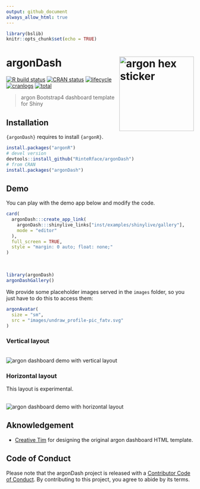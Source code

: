 ```yaml
---
output: github_document
always_allow_html: true
---
```


```r
library(bslib)
knitr::opts_chunk$set(echo = TRUE)
```

# argonDash <img src="http://www.rinterface.com/inst/images/argonDash.svg" width=200 align="right" alt="argon hex sticker"/>

[![R build status](https://github.com/RinteRface/argonDash/workflows/R-CMD-check/badge.svg)](https://github.com/RinteRface/argonDash/actions)
[![CRAN status](https://www.r-pkg.org/badges/version/argonDash)](https://cran.r-project.org/package=argonDash)
[![lifecycle](https://img.shields.io/badge/lifecycle-maturing-ff69b4.svg)](https://www.tidyverse.org/lifecycle/#maturing)
[![cranlogs](https://cranlogs.r-pkg.org/badges/argonDash)](https://cran.r-project.org/package=argonDash)
[![total](https://cranlogs.r-pkg.org/badges/grand-total/argonDash)](https://www.rpackages.io/package/argonDash)

> argon Bootstrap4 dashboard template for Shiny

## Installation

`{argonDash}` requires to install `{argonR}`.

```r
install.packages("argonR")
# devel version
devtools::install_github("RinteRface/argonDash")
# from CRAN
install.packages("argonDash")
```

## Demo

You can play with the demo app below and modify the code.

```r
card(
  argonDash:::create_app_link(
    argonDash:::shinylive_links["inst/examples/shinylive/gallery"],
    mode = "editor"
  ),
  full_screen = TRUE,
  style = "margin: 0 auto; float: none;"
)
```

<br/>

```r
library(argonDash)
argonDashGallery()
```

We provide some placeholder images served in the `images` folder, so you just have to do this to access them:

```r
argonAvatar(
  size = "sm",
  src = "images/undraw_profile-pic_fatv.svg"
)
```

### Vertical layout
<br>
<img src="man/figures/argonDashDemo.png" alt="argon dashboard demo with vertical layout">

### Horizontal layout

This layout is experimental.

<br>
<img src="man/figures/argonDashDemo_horizontal.png" alt="argon dashboard demo with horizontal layout">

## Aknowledgement

* [Creative Tim](https://www.creative-tim.com/) for designing the original argon dashboard HTML template.

## Code of Conduct
  
  Please note that the argonDash project is released with a [Contributor Code of Conduct](https://contributor-covenant.org/version/2/0/CODE_OF_CONDUCT.html). By contributing to this project, you agree to abide by its terms.